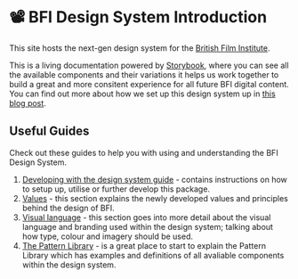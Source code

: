 
<Meta title="1 Docs/Getting Started/1 Introduction" />

# 📽 BFI Design System Introduction

This site hosts the next-gen design system for the [British Film Institute](bfi.org.uk).

This is a living documentation powered by [Storybook](https://storybook.js.org/), where you can see all the available components and their variations it helps us work together to build a great and more consitent experience for all future BFI digital content. You can find out more about how we set up this design system up in [this blog post](https://uxdesign.cc/building-a-design-system-out-of-react-components-cef6014ef290).

## Useful Guides

Check out these guides to help you with using and understanding the BFI Design System.

1. [Developing with the design system guide](/?path=/story/1-docs-getting-started-2-developing-with-the-design-system--page) - contains instructions on how to setup up, utilise or further develop this package.
2. [Values](/?path=/story/1-docs-values-1-vision-values--page) - this section explains the newly developed values and principles behind the design of BFI.
3. [Visual language](/?path=/story/1-docs-visual-language-1-visual-language-branding--page) - this section goes into more detail about the visual language and branding used within the design system; talking about how type, colour and imagery should be used.
4. [The Pattern Library](/?path=/story/2-pattern-library-0-pattern-library-guide--page) - is a great place to start to explain the Pattern Library which has examples and definitions of all avaliable components within the design system.
